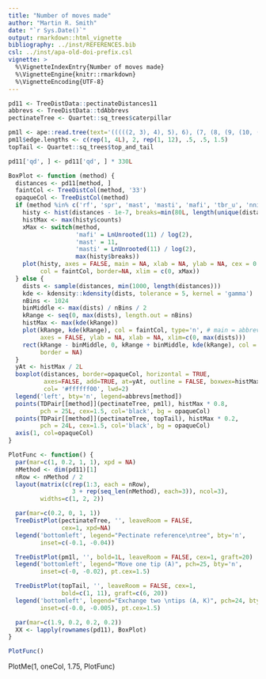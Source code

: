 ```yaml
---
title: "Number of moves made"
author: "Martin R. Smith"
date: "`r Sys.Date()`"
output: rmarkdown::html_vignette
bibliography: ../inst/REFERENCES.bib
csl: ../inst/apa-old-doi-prefix.csl
vignette: >
  %\VignetteIndexEntry{Number of moves made}
  %\VignetteEngine{knitr::rmarkdown}
  %\VignetteEncoding{UTF-8}
---
```


```r
pd11 <- TreeDistData::pectinateDistances11
abbrevs <- TreeDistData::tdAbbrevs
pectinateTree <- Quartet::sq_trees$caterpillar

pm1l <- ape::read.tree(text='(((((2, 3), 4), 5), 6), (7, (8, (9, (10, (11, 1))))));')
pm1l$edge.lengths <- c(rep(1, 4L), 2, rep(1, 12), .5, .5, 1.5)
topTail <- Quartet::sq_trees$top_and_tail

pd11['qd', ] <- pd11['qd', ] * 330L

BoxPlot <- function (method) {
  distances <- pd11[method, ]
  faintCol <- TreeDistCol(method, '33')
  opaqueCol <- TreeDistCol(method)
  if (method %in% c('rf', 'spr', 'mast', 'masti', 'mafi', 'tbr_u', 'nni_t', 'nni_u')) {
    histy <- hist(distances - 1e-7, breaks=min(80L, length(unique(distances))), plot=FALSE)
    histMax <- max(histy$counts)
    xMax <- switch(method,
                   'mafi' = LnUnrooted(11) / log(2),
                   'mast' = 11,
                   'masti' = LnUnrooted(11) / log(2),
                   max(histy$breaks))
    plot(histy, axes = FALSE, main = NA, xlab = NA, ylab = NA, cex = 0.8,
         col = faintCol, border=NA, xlim = c(0, xMax))
  } else {
    dists <- sample(distances, min(1000, length(distances)))
    kde <- kdensity::kdensity(dists, tolerance = 5, kernel = 'gamma')
    nBins <- 1024
    binMiddle <- max(dists) / nBins / 2
    kRange <- seq(0, max(dists), length.out = nBins)
    histMax <- max(kde(kRange))
    plot(kRange, kde(kRange), col = faintCol, type='n', # main = abbrevs[method],
         axes = FALSE, ylab = NA, xlab = NA, xlim=c(0, max(dists)))
    rect(kRange - binMiddle, 0, kRange + binMiddle, kde(kRange), col = faintCol,
         border = NA)
  }
  yAt <- histMax / 2L
  boxplot(distances, border=opaqueCol, horizontal = TRUE,
          axes=FALSE, add=TRUE, at=yAt, outline = FALSE, boxwex=histMax * 0.6,
          col= '#ffffff00', lwd=2)
  legend('left', bty='n', legend=abbrevs[method])
  points(TDPair[[method]](pectinateTree, pm1l), histMax * 0.8,
         pch = 25L, cex=1.5, col='black', bg = opaqueCol)
  points(TDPair[[method]](pectinateTree, topTail), histMax * 0.2,
         pch = 24L, cex=1.5, col='black', bg = opaqueCol)
  axis(1, col=opaqueCol)
}

PlotFunc <- function() {
  par(mar=c(1, 0.2, 1, 1), xpd = NA)
  nMethod <- dim(pd11)[1]
  nRow <- nMethod / 2
  layout(matrix(c(rep(1:3, each = nRow),
                  3 + rep(seq_len(nMethod), each=3)), ncol=3),
         widths=c(1, 2, 2))

  par(mar=c(0.2, 0, 1, 1))
  TreeDistPlot(pectinateTree, '', leaveRoom = FALSE, 
               cex=1, xpd=NA)
  legend('bottomleft', legend="Pectinate reference\ntree", bty='n',
         inset=c(-0.1, -0.04))

  TreeDistPlot(pm1l, '', bold=1L, leaveRoom = FALSE, cex=1, graft=20)
  legend('bottomleft', legend="Move one tip (A)", pch=25, bty='n',
         inset=c(-0, -0.02), pt.cex=1.5)

  TreeDistPlot(topTail, '', leaveRoom = FALSE, cex=1,
               bold=c(1, 11), graft=c(6, 20))
  legend('bottomleft', legend="Exchange two \ntips (A, K)", pch=24, bty='n',
         inset=c(-0.0, -0.005), pt.cex=1.5)

  par(mar=c(1.9, 0.2, 0.2, 0.2))
  XX <- lapply(rownames(pd11), BoxPlot)
}

PlotFunc()
```

PlotMe(1, oneCol, 1.75, PlotFunc)

